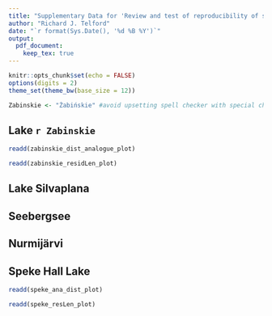 ```yaml
---
title: "Supplementary Data for 'Review and test of reproducibility of sub-decadal resolution palaeoenvironmental reconstructions from microfossil assemblages'"
author: "Richard J. Telford"
date: "`r format(Sys.Date(), '%d %B %Y')`"
output: 
  pdf_document:
    keep_tex: true
---
```


```r
knitr::opts_chunk$set(echo = FALSE)
options(digits = 2)
theme_set(theme_bw(base_size = 12))

Zabinskie <- "Żabińskie" #avoid upsetting spell checker with special characters
```

## Lake `r Zabinskie`

```r
readd(zabinskie_dist_analogue_plot)
```

```r
readd(zabinskie_residLen_plot)
```


## Lake Silvaplana

## Seebergsee

## Nurmijärvi

## Speke Hall Lake
```r
readd(speke_ana_dist_plot)
```

```r
readd(speke_resLen_plot)
```





